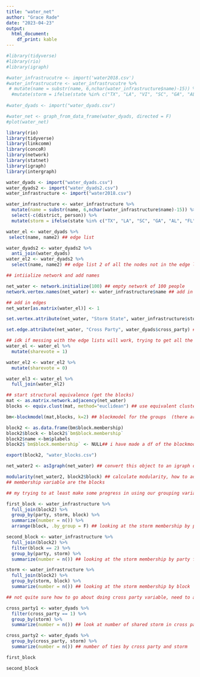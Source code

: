 ```yaml
---
title: "water_net"
author: "Grace Rade"
date: "2023-04-23"
output: 
  html_document:
    df_print: kable
---
```

```r
#library(tidyverse)
#library(rio)
#library(igraph)

#water_infrastrucutre <- import('water2018.csv')
#water_infrastrucutre <- water_infrastrucutre %>% 
 # mutate(name = substr(name, 6,nchar(water_infrastructure$name)-15)) %>%
  #mutate(storm = ifelse(state %in% c("TX", "LA", "VI", "SC", "GA", "AL", "FL"), 1, 0))
  
#water_dyads <- import("water_dyads.csv")

#water_net <- graph_from_data_frame(water_dyads, directed = F)
#plot(water_net)
```

```r
library(rio)
library(tidyverse)
library(linkcomm)
library(concoR)
library(network)
library(statnet)
library(igraph)
library(intergraph)

water_dyads <- import("water_dyads.csv")
water_dyads2 <- import("water_dyads2.csv")
water_infrastructure <- import("water2018.csv")

water_infrastructure <- water_infrastructure %>% 
  mutate(name = substr(name, 6,nchar(water_infrastructure$name)-15)) %>% 
  select(-c(district, person)) %>% 
  mutate(storm = ifelse(state %in% c("TX", "LA", "SC", "GA", "AL", "FL"), 1, 0)) ## sandy relief just in case

water_el <- water_dyads %>% 
 select(name, name2) ## edge list

water_dyads2 <- water_dyads2 %>% 
  anti_join(water_dyads)
water_el2 <- water_dyads2 %>% 
  select(name, name2) ## edge list 2 of all the nodes not in the edge list (idk just spitballing)

## intiialize network and add names

net_water <- network.initialize(100) ## empty network of 100 people
network.vertex.names(net_water) <- water_infrastructure$name ## add in senator names

## add in edges
net_water[as.matrix(water_el)] <- 1 

set.vertex.attribute(net_water, "Storm State", water_infrastructure$storm) ## set storm as a vertex attribute

set.edge.attribute(net_water, "Cross Party", water_dyads$cross_party) ## set edge attribute to cross party vote

## idk if messing with the edge lists will work, trying to get all the senators to be in the edge list
water_el <- water_el %>% 
  mutate(sharevote = 1)

water_el2 <- water_el2 %>% 
  mutate(sharevote = 0)

water_el3 <- water_el %>% 
  full_join(water_el2)

## start structural equivalence (get the blocks)
mat <- as.matrix.network.adjacency(net_water)
blocks <- equiv.clust(mat, method="euclidean") ## use equivalent clusters because they work on network objects

bm<-blockmodel(mat,blocks, k=2) ## blockmodel for the groups  (there are two blocks)

block2 <- as.data.frame(bm$block.membership)
block2$block <- block2$`bm$block.membership`
block2$name <-bm$plabels
block2$`bm$block.membership` <- NULL## i have made a df of the blockmodel, sorting the whole senate into groups 

export(block2, "water_blocks.csv")

net_water2 <- asIgraph(net_water) ## convert this object to an igraph object 

modularity(net_water2, block2$block) ## calculate modularity, how to add the storm attribute though and cross party, not sure what to do next
## membership variable are the blocks

## my trying to at least make some progress in using our grouping variables

first_block <- water_infrastructure %>% 
  full_join(block2) %>% 
  group_by(party, storm, block) %>% 
  summarize(number = n()) %>% 
  arrange(block, .by_group = F) ## looking at the storm membership by party for block 1

second_block <- water_infrastructure %>% 
  full_join(block2) %>% 
  filter(block == 2) %>% 
  group_by(party, storm) %>% 
  summarize(number = n()) ## looking at the storm membership by party for block 2

storm <- water_infrastructure %>% 
  full_join(block2) %>% 
  group_by(storm, block) %>% 
  summarize(number = n()) ## looking at the storm membership by block

## not quite sure how to go about doing cross party variable, need to add it to the dyads but then i can't look at the blocks

cross_party1 <- water_dyads %>% 
  filter(cross_party == 1) %>% 
  group_by(storm) %>% 
  summarize(number = n()) ## look at number of shared storm in cross party ties

cross_party2 <- water_dyads %>% 
  group_by(cross_party, storm) %>% 
  summarize(number = n()) ## number of ties by cross party and storm

first_block

second_block
```

